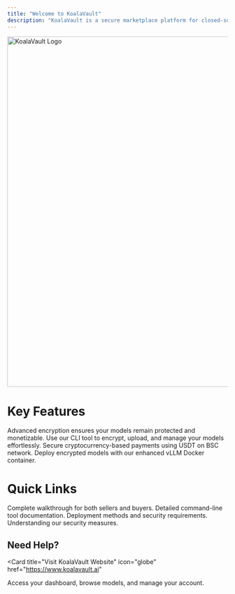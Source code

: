 ```yaml
---
title: "Welcome to KoalaVault"
description: "KoalaVault is a secure marketplace platform for closed-source LLM models, enabling model creators to monetize their work while buyers can deploy models locally."
---
```


<img src="/logo/koalavault.svg" alt="KoalaVault Logo" width="800" />

# Key Features

<CardGroup cols={2}>
  <Card
    title="Secure Model Protection"
    icon="shield-halved"
    href="/security/trust-remote-code"
  >
    Advanced encryption ensures your models remain protected and monetizable.
  </Card>
  <Card
    title="Easy Model Management"
    icon="terminal"
    href="/koava"
  >
    Use our CLI tool to encrypt, upload, and manage your models effortlessly.
  </Card>
  <Card
    title="Blockchain Payments"
    icon="coins"
    href="/crypto/wallet-setup"
  >
    Secure cryptocurrency-based payments using USDT on BSC network.
  </Card>
  <Card
    title="Docker Deployment"
    icon="docker"
    href="/tools/docker-run-guide"
  >
    Deploy encrypted models with our enhanced vLLM Docker container.
  </Card>
</CardGroup>

# Quick Links

<CardGroup cols={2}>
  <Card
    title="Quick Start Guide"
    icon="rocket"
    href="/getting-started/quick-start"
  >
    Complete walkthrough for both sellers and buyers.
  </Card>
  <Card
    title="Koava Tool Reference"
    icon="code"
    href="/koava"
  >
    Detailed command-line tool documentation.
  </Card>
  <Card
    title="Docker Run Guide"
    icon="book"
    href="/tools/docker-run-guide"
  >
    Deployment methods and security requirements.
  </Card>
  <Card
    title="Security Policy"
    icon="lock"
    href="/security/trust-remote-code"
  >
    Understanding our security measures.
  </Card>
</CardGroup>

## Need Help?

<Card
  title="Visit KoalaVault Website"
  icon="globe"
  href="https://www.koalavault.ai"
>
  Access your dashboard, browse models, and manage your account.
</Card>

